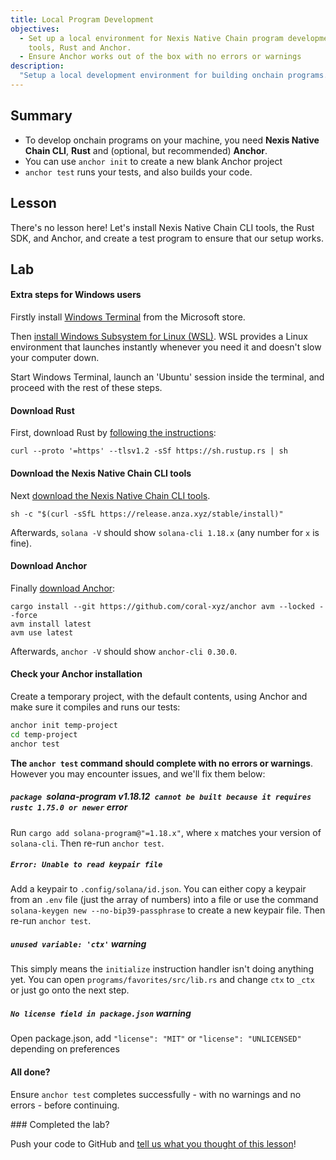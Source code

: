 ```yaml
---
title: Local Program Development
objectives:
  - Set up a local environment for Nexis Native Chain program development, with Nexis Native Chain CLI
    tools, Rust and Anchor.
  - Ensure Anchor works out of the box with no errors or warnings
description:
  "Setup a local development environment for building onchain programs."
---
```


## Summary

- To develop onchain programs on your machine, you need **Nexis Native Chain CLI**, **Rust**
  and (optional, but recommended) **Anchor**.
- You can use `anchor init` to create a new blank Anchor project
- `anchor test` runs your tests, and also builds your code.

## Lesson

There's no lesson here! Let's install Nexis Native Chain CLI tools, the Rust SDK, and
Anchor, and create a test program to ensure that our setup works.

## Lab

#### Extra steps for Windows users

Firstly install
[Windows Terminal](https://apps.microsoft.com/detail/9N0DX20HK701) from the
Microsoft store.

Then
[install Windows Subsystem for Linux (WSL)](https://learn.microsoft.com/en-us/windows/wsl/install).
WSL provides a Linux environment that launches instantly whenever you need it
and doesn't slow your computer down.

Start Windows Terminal, launch an 'Ubuntu' session inside the terminal, and
proceed with the rest of these steps.

#### Download Rust

First, download Rust by
[following the instructions](https://www.rust-lang.org/tools/install):

```
curl --proto '=https' --tlsv1.2 -sSf https://sh.rustup.rs | sh
```

#### Download the Nexis Native Chain CLI tools

Next
[download the Nexis Native Chain CLI tools](https://docs.nexis.network/cli/install-solana-cli-tools).

```
sh -c "$(curl -sSfL https://release.anza.xyz/stable/install)"
```

Afterwards, `solana -V` should show `solana-cli 1.18.x` (any number for `x` is
fine).

#### Download Anchor

Finally [download Anchor](https://www.anchor-lang.com/docs/installation):

```
cargo install --git https://github.com/coral-xyz/anchor avm --locked --force
avm install latest
avm use latest
```

Afterwards, `anchor -V` should show `anchor-cli 0.30.0`.

#### Check your Anchor installation

Create a temporary project, with the default contents, using Anchor and make
sure it compiles and runs our tests:

```bash
anchor init temp-project
cd temp-project
anchor test
```

**The `anchor test` command should complete with no errors or warnings**.
However you may encounter issues, and we'll fix them below:

##### `package `solana-program v1.18.12` cannot be built because it requires rustc 1.75.0 or newer` error

Run `cargo add solana-program@"=1.18.x"`, where `x` matches your version of
`solana-cli`. Then re-run `anchor test`.

##### `Error: Unable to read keypair file`

Add a keypair to `.config/solana/id.json`. You can either copy a keypair from an
`.env` file (just the array of numbers) into a file or use the command
`solana-keygen new --no-bip39-passphrase` to create a new keypair file. Then
re-run `anchor test`.

##### `unused variable: 'ctx'` warning

This simply means the `initialize` instruction handler isn't doing anything yet.
You can open `programs/favorites/src/lib.rs` and change `ctx` to `_ctx` or just
go onto the next step.

##### `No license field in package.json` warning

Open package.json, add `"license": "MIT"` or `"license": "UNLICENSED"` depending
on preferences

#### All done?

Ensure `anchor test` completes successfully - with no warnings and no errors -
before continuing.

<Callout type="success">
### Completed the lab?

Push your code to GitHub and
[tell us what you thought of this lesson](https://form.typeform.com/to/IPH0UGz7#answers-lesson=aa0b56d6-02a9-4b36-95c0-a817e2c5b19d)!
</Callout>
